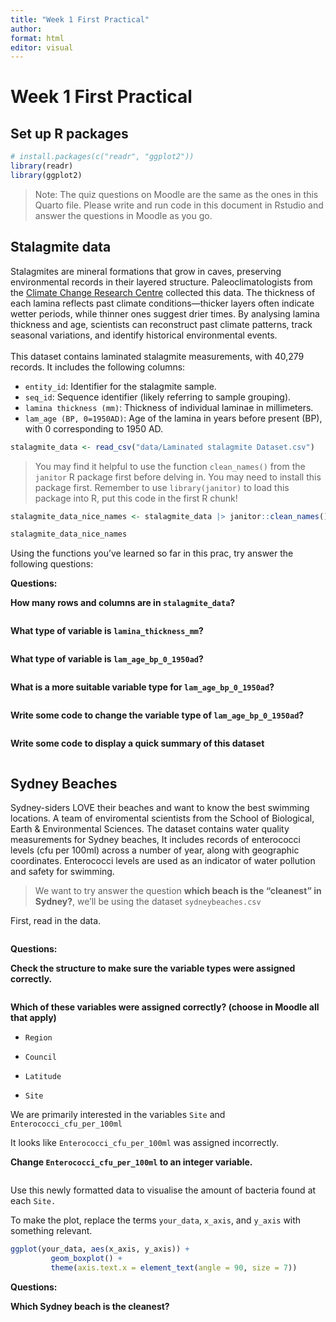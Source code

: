 ```yaml
---
title: "Week 1 First Practical"
author: 
format: html 
editor: visual
---
```


# Week 1 First Practical

## Set up R packages

```r
# install.packages(c("readr", "ggplot2"))
library(readr)
library(ggplot2)
```

> Note: The quiz questions on Moodle are the same as the ones in this Quarto file. Please write and run code in this document in Rstudio and answer the questions in Moodle as you go.

## Stalagmite data

Stalagmites are mineral formations that grow in caves, preserving environmental records in their layered structure. Paleoclimatologists from the [Climate Change Research Centre](https://www.unsw.edu.au/research/ccrc) collected this data. The thickness of each lamina reflects past climate conditions—thicker layers often indicate wetter periods, while thinner ones suggest drier times. By analysing lamina thickness and age, scientists can reconstruct past climate patterns, track seasonal variations, and identify historical environmental events.\
\
This dataset contains laminated stalagmite measurements, with 40,279 records. It includes the following columns:

-   `entity_id`: Identifier for the stalagmite sample.
-   `seq_id`: Sequence identifier (likely referring to sample grouping).
-   `lamina thickness (mm)`: Thickness of individual laminae in millimeters.
-   `lam_age (BP, 0=1950AD)`: Age of the lamina in years before present (BP), with 0 corresponding to 1950 AD.

```r
stalagmite_data <- read_csv("data/Laminated stalagmite Dataset.csv")
```

> You may find it helpful to use the function `clean_names()` from the `janitor` R package first before delving in. You may need to install this package first. Remember to use `library(janitor)` to load this package into R, put this code in the first R chunk!

```r
stalagmite_data_nice_names <- stalagmite_data |> janitor::clean_names()

stalagmite_data_nice_names
```

Using the functions you've learned so far in this prac, try answer the following questions:

**Questions:**

**How many rows and columns are in `stalagmite_data`?**

```r

```

**What type of variable is `lamina_thickness_mm`?**

```r

```

**What type of variable is `lam_age_bp_0_1950ad`?**

```r

```

**What is a more suitable variable type for `lam_age_bp_0_1950ad`?**

```r

```

**Write some code to change the variable type of `lam_age_bp_0_1950ad`?**

```r

```

**Write some code to display a quick summary of this dataset**

```r

```

## Sydney Beaches

Sydney-siders LOVE their beaches and want to know the best swimming locations. A team of enviromental scientists from the School of Biological, Earth & Environmental Sciences. The dataset contains water quality measurements for Sydney beaches, It includes records of enterococci levels (cfu per 100ml) across a number of year, along with geographic coordinates. Enterococci levels are used as an indicator of water pollution and safety for swimming. 

> We want to try answer the question **which beach is the "cleanest" in Sydney?**, we'll be using the dataset `sydneybeaches.csv`

First, read in the data.

```r

```

**Questions:**

**Check the structure to make sure the variable types were assigned correctly.**

```r

```

**Which of these variables were assigned correctly? (choose in Moodle all that apply)**

<!-- TODO: R multichoice cloze question -->

-   `Region`

-   `Council`

-   `Latitude`

-   `Site`

We are primarily interested in the variables `Site` and `Enterococci_cfu_per_100ml`

It looks like `Enterococci_cfu_per_100ml` was assigned incorrectly.

**Change `Enterococci_cfu_per_100ml` to an integer variable.**

```r

```

Use this newly formatted data to visualise the amount of bacteria found at each `Site.`

<!-- TODO: R cloze question -->

To make the plot, replace the terms `your_data`, `x_axis`, and `y_axis` with something relevant.

```r
ggplot(your_data, aes(x_axis, y_axis)) +
         geom_boxplot() +
         theme(axis.text.x = element_text(angle = 90, size = 7))
```

**Questions:**

**Which Sydney beach is the cleanest?**

<!-- TODO: R cloze question -->
